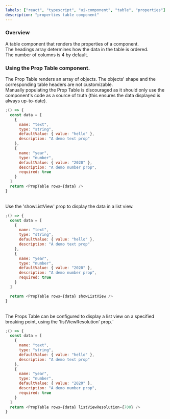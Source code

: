 ```yaml
---
labels: ["react", "typescript", "ui-component", "table", "properties"]
description: "properties table component"
---
```



### Overview

A table component that renders the properties of a component.  
The headings array determines how the data in the table is ordered.  
The number of columns is 4 by default.

### Using the Prop Table component.

The Prop Table renders an array of objects. The objects' shape and the corresponding table headers are not customizable.  
Manually populating the Prop Table is discouraged as it should only use the component's code as a source of truth (this ensures the data displayed is always up-to-date).

```js live
;() => {
  const data = [
    {
      name: "text",
      type: "string",
      defaultValue: { value: "hello" },
      description: "A demo text prop"
    },
    {
      name: "year",
      type: "number",
      defaultValue: { value: "2020" },
      description: "A demo number prop",
      required: true
    }
  ]
  return <PropTable rows={data} />
}
```

<br />
Use the 'showListView' prop to display the data in a list view.

```js live
;() => {
  const data = [
    {
      name: "text",
      type: "string",
      defaultValue: { value: "hello" },
      description: "A demo text prop"
    },
    {
      name: "year",
      type: "number",
      defaultValue: { value: "2020" },
      description: "A demo number prop",
      required: true
    }
  ]

  return <PropTable rows={data} showListView />
}
```

<br />
The Props Table can be configured to display a list view on a specified breaking point, using
the 'listViewResolution' prop.`

```js live
;() => {
  const data = [
    {
      name: "text",
      type: "string",
      defaultValue: { value: "hello" },
      description: "A demo text prop"
    },
    {
      name: "year",
      type: "number",
      defaultValue: { value: "2020" },
      description: "A demo number prop",
      required: true
    }
  ]
  return <PropTable rows={data} listViewResolution={700} />
}
```
